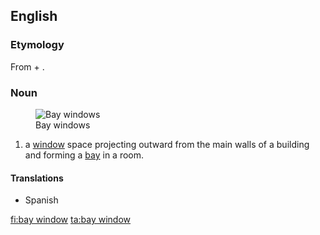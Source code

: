 ==English==

===Etymology===
From {{term|bay}} + {{term|window}}.

===Noun===
{{en-noun}}
{{wikipedia}}
[[Image:Bay Windows.JPG|thumb|right|Bay windows]]

# {{architecture}} a [[window]] space projecting outward from the main walls of a building and forming a [[bay]] in a room.

====Translations====
*Spanish {{t-|es|bahía ventana|f}}

[[fi:bay window]]
[[ta:bay window]]